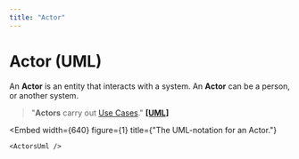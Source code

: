 ```yaml
---
title: "Actor"
---
```



# Actor (UML)

An **Actor** is an entity that interacts with a system.
An **Actor** can be a person, or another system.

> "**Actors** carry out [Use Cases](uml.usecase)." [**[UML]**](/docs/bibliography#umldistilled)


<Embed
    width={640}
    figure={1}
    title={"The UML-notation for an Actor."}
>
    <ActorsUml />
</Embed>


<BackButton />